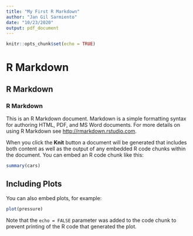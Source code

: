 ```yaml
---
title: "My First R Markdown"
author: "Jan Gil Sarmiento"
date: "10/23/2020"
output: pdf_document
---
```


```r
knitr::opts_chunk$set(echo = TRUE)
```

# R Markdown
## R Markdown
### R Markdown

This is an R Markdown document. Markdown is a simple formatting syntax for authoring HTML, PDF, and MS Word documents. For more details on using R Markdown see <http://rmarkdown.rstudio.com>.

When you click the **Knit** button a document will be generated that includes both content as well as the output of any embedded R code chunks within the document. You can embed an R code chunk like this:

```r
summary(cars)
```

## Including Plots

You can also embed plots, for example:

```r
plot(pressure)
```

Note that the `echo = FALSE` parameter was added to the code chunk to prevent printing of the R code that generated the plot.
